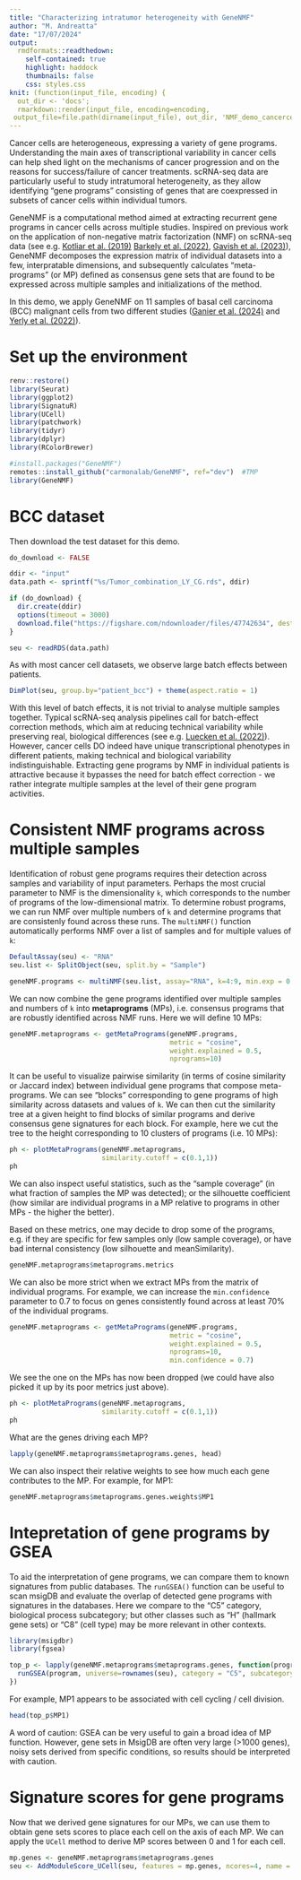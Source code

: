 ```yaml
---
title: "Characterizing intratumor heterogeneity with GeneNMF"
author: "M. Andreatta"
date: "17/07/2024"
output:
  rmdformats::readthedown:
    self-contained: true
    highlight: haddock
    thumbnails: false
    css: styles.css
knit: (function(input_file, encoding) {
  out_dir <- 'docs';
  rmarkdown::render(input_file, encoding=encoding,
 output_file=file.path(dirname(input_file), out_dir, 'NMF_demo_cancercells.html'))})
---
```


Cancer cells are heterogeneous, expressing a variety of gene programs. Understanding the main axes of transcriptional variability in cancer cells can help shed light on the mechanisms of cancer progression and on the reasons for success/failure of cancer treatments. scRNA-seq data are particularly useful to study intratumoral heterogeneity, as they allow identifying "gene programs" consisting of genes that are coexpressed in subsets of cancer cells within individual tumors.

GeneNMF is a computational method aimed at extracting recurrent gene programs in cancer cells across multiple studies. Inspired on previous work on the application of non-negative matrix factorization (NMF) on scRNA-seq data (see e.g. [Kotliar et al. (2019)](https://elifesciences.org/articles/43803) [Barkely et al. (2022)](https://www.nature.com/articles/s41588-022-01141-9), [Gavish et al. (2023)](https://www.nature.com/articles/s41586-023-06130-4)), GeneNMF decomposes the expression matrix of individual datasets into a few, interpratable dimensions, and subsequently calculates "meta-programs" (or MP) defined as consensus gene sets that are found to be expressed across multiple samples and initializations of the method. 

In this demo, we apply GeneNMF on 11 samples of basal cell carcinoma (BCC) malignant cells from two different studies ([Ganier et al. (2024)](https://www.pnas.org/doi/10.1073/pnas.2313326120) and [Yerly et al. (2022)](https://www.nature.com/articles/s41467-022-32670-w)).

# Set up the environment

```r
renv::restore()
library(Seurat)
library(ggplot2)
library(SignatuR)
library(UCell)
library(patchwork)
library(tidyr)
library(dplyr)
library(RColorBrewer)

#install.packages("GeneNMF")
remotes::install_github("carmonalab/GeneNMF", ref="dev")  #TMP
library(GeneNMF)
```

# BCC dataset

Then download the test dataset for this demo.
```r
do_download <- FALSE

ddir <- "input"
data.path <- sprintf("%s/Tumor_combination_LY_CG.rds", ddir)

if (do_download) {
  dir.create(ddir)
  options(timeout = 3000)
  download.file("https://figshare.com/ndownloader/files/47742634", destfile = data.path)
}

seu <- readRDS(data.path)
```
As with most cancer cell datasets, we observe large batch effects between patients.
```r
DimPlot(seu, group.by="patient_bcc") + theme(aspect.ratio = 1)
```

With this level of batch effects, it is not trivial to analyse multiple samples together. Typical scRNA-seq analysis pipelines call for batch-effect correction methods, which aim at reducing technical variability while preserving real, biological differences (see e.g. [Luecken et al. (2022)](https://www.nature.com/articles/s41592-021-01336-8)). However, cancer cells DO indeed have unique transcriptional phenotypes in different patients, making technical and biological variability indistinguishable. Extracting gene programs by NMF in individual patients is attractive because it bypasses the need for batch effect correction - we rather integrate multiple samples at the level of their gene program activities.


# Consistent NMF programs across multiple samples

Identification of robust gene programs requires their detection across samples and variability of input parameters. Perhaps the most crucial parameter to NMF is the dimensionality `k`, which corresponds to the number of programs of the low-dimensional matrix. To determine robust programs, we can run NMF over multiple numbers of `k` and determine programs that are consistenly found across these runs. The `multiNMF()` function automatically performs NMF over a list of samples and for multiple values of `k`:

```r
DefaultAssay(seu) <- "RNA"
seu.list <- SplitObject(seu, split.by = "Sample")

geneNMF.programs <- multiNMF(seu.list, assay="RNA", k=4:9, min.exp = 0.05)
```

We can now combine the gene programs identified over multiple samples and numbers of `k` into **metaprograms** (MPs), i.e. consensus programs that are robustly identified across NMF runs. Here we will define 10 MPs:

```r
geneNMF.metaprograms <- getMetaPrograms(geneNMF.programs,
                                        metric = "cosine",
                                        weight.explained = 0.5,
                                        nprograms=10)
```

It can be useful to visualize pairwise similarity (in terms of cosine similarity or Jaccard index) between individual gene programs that compose meta-programs. We can see "blocks" corresponding to gene programs of high similarity across datasets and values of `k`. We can then cut the similarity tree at a given height to find blocks of similar programs and derive consensus gene signatures for each block. For example, here we cut the tree to the height corresponding to 10 clusters of programs (i.e. 10 MPs):

```r
ph <- plotMetaPrograms(geneNMF.metaprograms,
                       similarity.cutoff = c(0.1,1))
ph
```

We can also inspect useful statistics, such as the "sample coverage" (in what fraction of samples the MP was detected); or the silhouette coefficient (how similar are individual programs in a MP relative to programs in other MPs - the higher the better).

Based on these metrics, one may decide to drop some of the programs, e.g. if they are specific for few samples only (low sample coverage), or have bad internal consistency (low silhouette and meanSimilarity). 
```r
geneNMF.metaprograms$metaprograms.metrics
```

We can also be more strict when we extract MPs from the matrix of individual programs. For example, we can increase the `min.confidence` parameter to 0.7 to focus on genes consistently found across at least 70% of the individual programs.

```r
geneNMF.metaprograms <- getMetaPrograms(geneNMF.programs,
                                        metric = "cosine",
                                        weight.explained = 0.5,
                                        nprograms=10,
                                        min.confidence = 0.7)
```

We see the one on the MPs has now been dropped (we could have also picked it up by its poor metrics just above).

```r
ph <- plotMetaPrograms(geneNMF.metaprograms,
                       similarity.cutoff = c(0.1,1))
ph
```



What are the genes driving each MP?
```r
lapply(geneNMF.metaprograms$metaprograms.genes, head)
```

We can also inspect their relative weights to see how much each gene contributes to the MP. For example, for MP1:
```r
geneNMF.metaprograms$metaprograms.genes.weights$MP1
```
# Intepretation of gene programs by GSEA

To aid the interpretation of gene programs, we can compare them to known signatures from public databases. The `runGSEA()` function can be useful to scan msigDB and evaluate the overlap of detected gene programs with signatures in the databases. Here we compare to the "C5" category, biological process subcategory; but other classes such as "H" (hallmark gene sets) or "C8" (cell type) may be more relevant in other contexts.

```r
library(msigdbr)
library(fgsea)
```

```r
top_p <- lapply(geneNMF.metaprograms$metaprograms.genes, function(program) {
  runGSEA(program, universe=rownames(seu), category = "C5", subcategory = "GO:BP")
})
```

For example, MP1 appears to be associated with cell cycling / cell division.
```r
head(top_p$MP1)
```

A word of caution: GSEA can be very useful to gain a broad idea of MP function. However, gene sets in MsigDB are often very large (>1000 genes), noisy sets derived from specific conditions, so results should be interpreted with caution.

# Signature scores for gene programs

Now that we derived gene signatures for our MPs, we can use them to obtain gene sets scores to place each cell on the axis of each MP. We can apply the `UCell` method to derive MP scores between 0 and 1 for each cell.

```r
mp.genes <- geneNMF.metaprograms$metaprograms.genes
seu <- AddModuleScore_UCell(seu, features = mp.genes, ncores=4, name = "")
```




